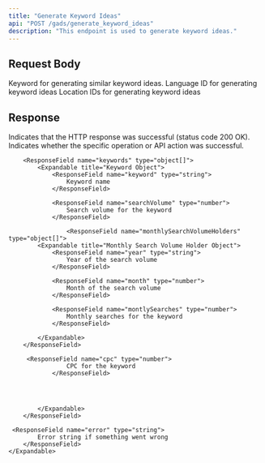```yaml
---
title: "Generate Keyword Ideas"
api: "POST /gads/generate_keyword_ideas"
description: "This endpoint is used to generate keyword ideas."
---
```


## Request Body

<ParamField body="keyword" type="string" required>
	Keyword for generating similar keyword ideas.
</ParamField>

<ParamField body="languageId" type="number">
	Language ID for generating keyword ideas
</ParamField>

<ParamField body="locationIds" type="string[]">
	Location IDs for generating keyword ideas
</ParamField>

## Response

<ResponseField name="success" type="boolean">
	Indicates that the HTTP response was successful (status code 200 OK).
</ResponseField>

<ResponseField name="results" type="object">
  <Expandable title="Results Object">
        <ResponseField name="success" type="boolean">
			Indicates whether the specific operation or API action was successful.
        </ResponseField>

       	<ResponseField name="keywords" type="object[]">
            <Expandable title="Keyword Object">
                <ResponseField name="keyword" type="string">
                    Keyword name
                </ResponseField>

                <ResponseField name="searchVolume" type="number">
                    Search volume for the keyword
                </ResponseField>

                  	<ResponseField name="monthlySearchVolumeHolders" type="object[]">
            <Expandable title="Monthly Search Volume Holder Object">
                <ResponseField name="year" type="string">
                    Year of the search volume
                </ResponseField>

                <ResponseField name="month" type="number">
                    Month of the search volume
                </ResponseField>

                <ResponseField name="montlySearches" type="number">
                    Monthly searches for the keyword
                </ResponseField>
 
            </Expandable>
        </ResponseField>

         <ResponseField name="cpc" type="number">
                    CPC for the keyword
                </ResponseField>

               

       
            </Expandable>
        </ResponseField>

     <ResponseField name="error" type="string">
    		Error string if something went wrong
    	</ResponseField>
    </Expandable>
</ResponseField>